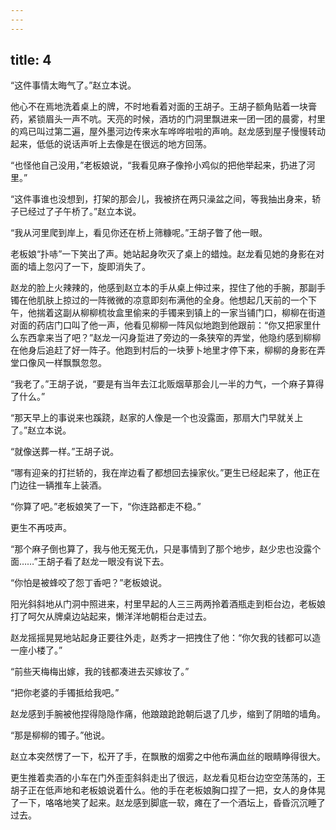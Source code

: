 ```yaml
---
---
---
```

title: 4
---



“这件事情太晦气了。”赵立本说。

他心不在焉地洗着桌上的牌，不时地看着对面的王胡子。王胡子额角贴着一块膏药，紧锁眉头一声不吭。天亮的时候，酒坊的门洞里飘进来一团一团的晨雾，村里的鸡已叫过第二遍，屋外墨河边传来水车哗哗啦啦的声响。赵龙感到屋子慢慢转动起来，低低的说话声听上去像是在很远的地方回荡。

“也怪他自己没用，”老板娘说，“我看见麻子像拎小鸡似的把他举起来，扔进了河里。”

“这件事谁也没想到，打架的那会儿，我被挤在两只澡盆之间，等我抽出身来，轿子已经过了子午桥了。”赵立本说。

“我从河里爬到岸上，看见你还在桥上筛糠呢。”王胡子瞥了他一眼。

老板娘“扑哧”一下笑出了声。她站起身吹灭了桌上的蜡烛。赵龙看见她的身影在对面的墙上忽闪了一下，旋即消失了。

赵龙的脸上火辣辣的，他感到赵立本的手从桌上伸过来，捏住了他的手腕，那副手镯在他肌肤上掠过的一阵微微的凉意即刻布满他的全身。他想起几天前的一个下午，他揣着这副从柳柳梳妆盒里偷来的手镯来到镇上的一家当铺门口，柳柳在街道对面的药店门口叫了他一声，他看见柳柳一阵风似地跑到他跟前：“你又把家里什么东西拿来当了吧？”赵龙一闪身踅进了旁边的一条狭窄的弄堂，他隐约感到柳柳在他身后追赶了好一阵子。他跑到村后的一块萝卜地里才停下来，柳柳的身影在弄堂口像风一样飘飘忽忽。

“我老了。”王胡子说，“要是有当年去江北贩烟草那会儿一半的力气，一个麻子算得了什么。”

“那天早上的事说来也蹊跷，赵家的人像是一个也没露面，那扇大门早就关上了。”赵立本说。

“就像送葬一样。”王胡子说。

“哪有迎亲的打拦轿的，我在岸边看了都想回去操家伙。”更生已经起来了，他正在门边往一辆推车上装酒。

“你算了吧。”老板娘笑了一下，“你连路都走不稳。”

更生不再吱声。

“那个麻子倒也算了，我与他无冤无仇，只是事情到了那个地步，赵少忠也没露个面……”王胡子看了赵龙一眼没有说下去。

“你怕是被蜂咬了怨丁香吧？”老板娘说。

阳光斜斜地从门洞中照进来，村里早起的人三三两两拎着酒瓶走到柜台边，老板娘打了呵欠从牌桌边站起来，懒洋洋地朝柜台走过去。

赵龙摇摇晃晃地站起身正要往外走，赵秀才一把拽住了他：“你欠我的钱都可以造一座小楼了。”

“前些天梅梅出嫁，我的钱都凑进去买嫁妆了。”

“把你老婆的手镯抵给我吧。”

赵龙感到手腕被他捏得隐隐作痛，他踉踉跄跄朝后退了几步，缩到了阴暗的墙角。

“那是柳柳的镯子。”他说。

赵立本突然愣了一下，松开了手，在飘散的烟雾之中他布满血丝的眼睛睁得很大。

更生推着卖酒的小车在门外歪歪斜斜走出了很远，赵龙看见柜台边空空荡荡的，王胡子正在低声地和老板娘说着什么。他的手在老板娘胸口捏了一把，女人的身体晃了一下，咯咯地笑了起来。赵龙感到脚底一软，瘫在了一个酒坛上，昏昏沉沉睡了过去。
